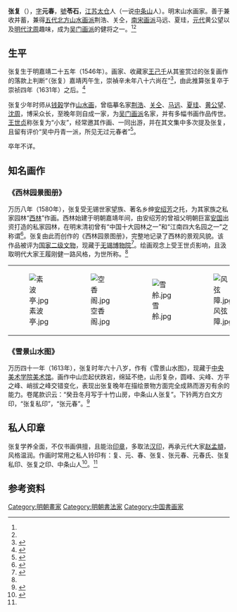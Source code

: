 {{Otheruses|other=名为张元春的其他人物|张元春}}

'''张复'''（{{bd|1546年||？年|catIdx=Z张}}），[[表字|字]]'''元春'''，[[號|號]]'''苓石'''，[[江苏|江苏]][[太仓|太仓]]人（一说[[中条山|中条山]]人）。明末山水画家。善于兼收并蓄，兼得[[五代|五代]][[北方山水画派|北方山水画派]]荆浩、关仝，[[南宋画派|南宋画派]]马远、夏珪，[[元代|元代]]黄公望以及[[明代|明代]][[沈周|沈周]]趣味，成为[[吴门画派|吴门画派]]的健将之一。<ref name="中博艺汇"/><ref name="中国历代名人字号室名辞典"/>

==生平==
张复生于明嘉靖二十五年（1546年）。画家、收藏家[[王己千|王己千]]从其鉴赏过的张复画作的落款上判断“（张复）嘉靖丙午生，崇禎辛未年八十六尚在”<ref>{{cite book|title= 《明清畫家印鑑》|author1= [[王己千|王己千]]|author2= Victoria Contag|year= 1966|publisher= [[香港大學出版社|香港大學出版社]]|page= 290}}</ref>，由此推算张复卒于崇祯四年（1631年）之后。<ref>{{cite web|url= https://new.qq.com/omn/20200608/20200608A02SJK00.html|title= 《杜娟：晚明画家张复的宝镜山水书》|publisher= 上海书画出版社|date= 2018-05|access-date= 2021-02-02|archive-date= 2021-03-09|archive-url= https://web.archive.org/web/20210309123601/https://new.qq.com/omn/20200608/20200608A02SJK00.html|dead-url= no}}</ref>

张复少年时师从[[钱榖|钱榖]]学作[[山水画|山水画]]，曾临摹名家[[荆浩|荆浩]]、[[关仝|关仝]]、[[马远|马远]]、[[夏珪|夏珪]]、[[黄公望|黄公望]]、[[沈周|沈周]]，博采众长，至晚年则自成一家，为[[吴门画派|吴门画派]]名家，并有多幅书画作品传世。[[王世贞|王世贞]]称张复为“小友”，经常邀其作画、一同出游，并在其文集中多次提及张复，且留有评价“吴中丹青一派，所见无过元春者”<ref name="中博艺汇">{{cite web|url= http://www.gg-art.com/artist/index/artist/artistid/1456|title= 张复|date= |accessdate= 2021-02-02|website= 中博艺汇|archive-date= 2021-03-09|archive-url= https://web.archive.org/web/20210309124242/http://www.gg-art.com/artist/index/artist/artistid/1456|dead-url= no}}</ref>。

卒年不详。

==知名画作==
===《西林园景图册》===
万历八年（1580年），张复受无锡世家望族、著名乡绅[[安绍芳|安绍芳]]之托，为其家族之私家园林“[[西林园|西林]]”作画。西林始建于明朝嘉靖年间，由安绍芳的曾祖父明朝巨富[[安国_(明朝收藏家)|安国]]出资打造的私家园林，在明末清初曾有“中国十大园林之一”和“江南四大名园之一”之称谓<ref>{{cite web|url= http://jsnews.jschina.com.cn/wx/a/201812/t20181204_2085862.shtml|title= 《西林公园有望“重现”锡东新城》|date= 2018-12-04|publisher= 江南晚报|author= 黄振|access-date= 2021-02-02|archive-date= 2021-02-05|archive-url= https://web.archive.org/web/20210205092808/http://jsnews.jschina.com.cn/wx/a/201812/t20181204_2085862.shtml|dead-url= no}}</ref>。张复由此而创作的《西林园景图册》，完整地记录了西林的景观风貌。该作品被评为[[珍贵文物|国家二级文物]]，现藏于[[无锡博物院|无锡博物院]]<ref>{{cite web|title= 《明代张复所绘<西林园景图册>现苏南文化交流盛景》|date= 2017-05-14|website= 新浪无锡|publisher= 江南晚报|url= http://wx.sina.com.cn/news/wxnews/2017-05-14/detail-ifyfeius7909603.shtml|author= 黄振|access-date= 2021-02-02|archive-date= 2021-03-09|archive-url= https://web.archive.org/web/20210309123725/http://wx.sina.com.cn/news/wxnews/2017-05-14/detail-ifyfeius7909603.shtml|dead-url= no}}</ref>。绘画观念上受王世贞影响，且汲取明代大家王履刚健一路风格，为世所称。<ref name="中博艺汇"/>
<center>
{|
|[[File:素波亭.jpg|thumb]]
|[[File:空香阁.jpg|thumb]]
|[[File:雪舲.jpg|thumb]]
|[[File:风弦障.jpg|thumb]]
|}
</center>

===《雪景山水图》===
万历四十一年（1613年），张复时年六十八岁，作有《雪景山水图》，现藏于[[中央美术学院美术馆|中央美术学院美术馆]]。画作中山峦起伏跌宕，绵延不绝，山形复杂，圆峰、尖峰、方平之峰、峭拔之峰交错变化，表现出张复晚年在描绘景物方面完全成熟而游刃有余的能力。卷尾款识云：“癸丑冬月写于十竹山房，中条山人张复”。下钤两方白文方印，“张复私印”，“张元春”。<ref>{{cite journal|url= http://www.china-cw.com/news/ysrs/2053155725AH310AF1C24KHBCKHH6C_4.htm|title= 《鉴藏：晚明画家张复的实境山水画》|journal= 《中央美术学院美术馆藏精品大系 · 中国古代书画卷》|author= 杜鹃|date= 2018-05|accessdate= 2021-03-05|publisher= 上海书画出版社|archive-date= 2021-03-09|archive-url= https://web.archive.org/web/20210309123824/http://www.china-cw.com/news/ysrs/2053155725AH310AF1C24KHBCKHH6C_4.htm|dead-url= no}}</ref><br>
{{Wide image|Xuejingshanshuitu1613 zhangfu copy.png|2000px|《雪景山水图》，张复绘于万历四十一年（1613年）|dir=rtl}}

==私人印章==
张复学养全面，不仅书画俱擅，且能治[[印章|印章]]，多取法[[汉印|汉印]]，再承元代大家[[赵孟頫|赵孟頫]]，风格温润。作画时常用之私人铃印有：复、元、春、张复、张元春、元春氏、张复私印、张复之印、中条山人<ref name="中国历代名人字号室名辞典">{{cite book|title= 《中国历代名人字号室名辞典》|author1= 张占国|author2= 王铁柱|year= 2008|page= 135|publisher= [[学苑出版社|学苑出版社]]}}</ref>。<ref name="中博艺汇"/>

==参考资料==
{{reflist}}

{{Authority control}}

{{DEFAULTSORT:}}
[[Category:明朝畫家|Category:明朝畫家]]
[[Category:明朝書法家|Category:明朝書法家]]
[[Category:中国書画家|Category:中国書画家]]
